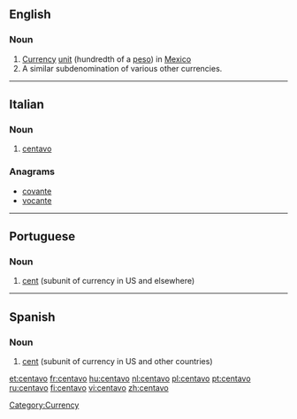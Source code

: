 ==English==
{{wikipedia}}

===Noun===
{{en-noun}}

# [[currency|Currency]] [[unit]] (hundredth of a [[peso]]) in [[Mexico]]
# A similar subdenomination of various other currencies.

[[Category:Currency]]

----
==Italian==

===Noun===
{{it-noun|centav|m|o|i}}

# [[#English|centavo]]

===Anagrams===
* [[covante#Italian|covante]]
* [[vocante#Italian|vocante]]

----
==Portuguese==

===Noun===
{{infl|pt|noun|g=m}}

# [[cent]] (subunit of currency in US and elsewhere)

{{tbot entry|Portuguese|cent|2008|April|pt}}

----

==Spanish==

===Noun===
{{es-noun-m}}

# [[cent]] (subunit of currency in US and other countries)

[[et:centavo]]
[[fr:centavo]]
[[hu:centavo]]
[[nl:centavo]]
[[pl:centavo]]
[[pt:centavo]]
[[ru:centavo]]
[[fi:centavo]]
[[vi:centavo]]
[[zh:centavo]]